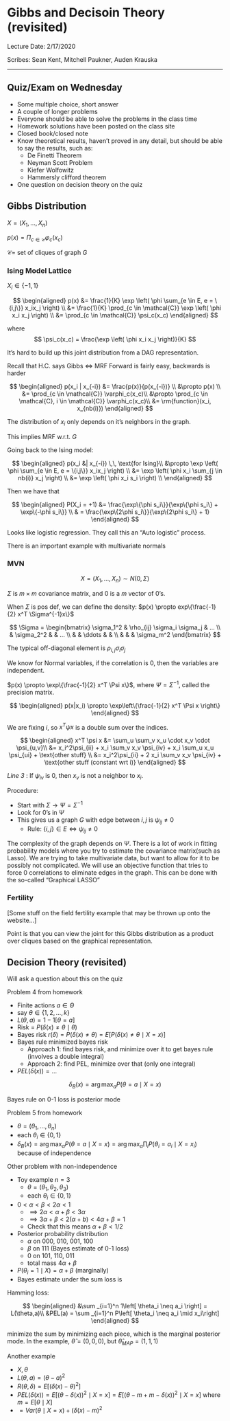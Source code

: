 # Gibbs and Decisoin Theory (revisited) {#lecture8}

Lecture Date: 2/17/2020

Scribes: Sean Kent, Mitchell Paukner, Auden Krauska 

***

## Quiz/Exam on Wednesday
- Some multiple choice, short answer
- A couple of longer problems
- Everyone should be able to solve the problems in the class time
- Homework solutions have been posted on the class site
- Closed book/closed note
- Know theoretical results, haven't proved in any detail, but should be able to say the results, such as: 
  - De Finetti Theorem
  - Neyman Scott Problem
  - Kiefer Wolfowitz
  - Hammersly clifford theorem
- One question on decision theory on the quiz


## Gibbs Distribution

$X = (X_1, \dots, X_n)$

$p(x) = \Pi_{c \in \mathcal{C}} \varphi_c(x_c)$


$\mathcal{C} =$ set of cliques of graph $G$

### Ising Model Lattice

$X_i \in \{-1, 1\}$

$$
\begin{aligned}
p(x) 
&= \frac{1}{K} \exp \left( \phi \sum_{e \in E, e = \{i,j\}} x_ix_j \right) \\
&= \frac{1}{K} \prod_{c \in \mathcal{C}} \exp \left( \phi x_i x_j \right) \\
&= \prod_{c \in \mathcal{C}} \psi_c(x_c)
\end{aligned}
$$


where 
$$
\psi_c(x_c) = \frac{\exp \left( \phi x_i x_j \right)}{K}
$$


It's hard to build up this joint distribution from a DAG representation.


Recall that H.C. says Gibbs $\iff$ MRF
Forward is fairly easy, backwards is harder

$$
\begin{aligned}
p(x_i | x_{-i}) &= \frac{p(x)}{p(x_{-i})} \\
&\propto p(x) \\
&= \prod_{c \in \mathcal{C}} \varphi_c(x_c)\\
&\propto \prod_{c \in \mathcal{C}, i \in \mathcal{C}} \varphi_c(x_c)\\
&= \rm{function}(x_i, x_{nb(i)})
\end{aligned}     
$$

The distribution of $x_i$ only depends on it's neighbors in the graph.

This implies MRF w.r.t. $G$

Going back to the Ising model:

$$
\begin{aligned}
p(x_i &| x_{-i}) \,\, \text{for Ising}\\
&\propto \exp \left( \phi \sum_{e \in E, e = \{i,j\}} x_ix_j \right) \\
&=  \exp \left( \phi x_i \sum_{j \in nb(i)} x_j \right) \\
&=  \exp \left( \phi x_i s_i \right) \\
\end{aligned}  
$$

Then we have that 

$$
\begin{aligned}
P(X_i = +1) 
&= \frac{\exp\{\phi s_i\}}{\exp\{\phi s_i\} + \exp\{-\phi s_i\}} \\
& = \frac{\exp\{2\phi s_i\}}{\exp\{2\phi s_i\} + 1}
\end{aligned}  
$$

Looks like logistic regression.  They call this an "Auto logistic" process.  

There is an important example with multivariate normals

### MVN

$$
X = (X_1, \dots, X_n) \sim N(0, \Sigma)
$$

$\Sigma$ is $m \times m$ covariance matrix, and $0$ is a $m$ vector of 0's.  


When $\Sigma$ is pos def, we can define the density: 
$p(x) \propto exp\{\frac{-1}{2} x^T \Sigma^{-1}x\}$

$$
\Sigma = 
\begin{bmatrix}
\sigma_1^2 & \rho_{ij} \sigma_i \sigma_j & ... \\
& \sigma_2^2 & & ... \\
& & \ddots & & \\
& & & \sigma_m^2
\end{bmatrix}
$$

The typical off-diagonal element is $\rho_{i,j}\sigma_i\sigma_j$

We know for Normal variables, if the correlation is 0, then the variables are independent. 

$p(x) \propto \exp\{\frac{-1}{2} x^T \Psi x\}$, where $\Psi = \Sigma^{-1}$, called the precision matrix. 

$$
\begin{aligned}
p(x|x_i) \propto \exp\left\{\frac{-1}{2} x^T \Psi x \right\}
\end{aligned}  
$$

We are fixing $i$, so $x^T \psi x$ is a double sum over the indices.

$$
\begin{aligned}
x^T \psi x
&= \sum_u \sum_v x_u \cdot x_v \cdot \psi_{u,v}\\
&= x_i^2\psi_{ii} + x_i \sum_v x_v \psi_{iv} + x_i \sum_u x_u \psi_{ui} + \text{other stuff} \\
&= x_i^2\psi_{ii} + 2 x_i \sum_v x_v \psi_{iv} +  \text{other stuff (constant wrt i)}
\end{aligned}
$$

*Line 3* : If $\psi_{iv}$ is 0, then $x_v$ is not a neighbor to $x_i$.

Procedure:

- Start with $\Sigma \to \Psi = \Sigma^{-1}$
- Look for 0's in $\Psi$
- This gives us a graph $G$ with edge between $i,j$ is $\psi_{ij} \neq 0$
  - Rule: $\{i,j\} \in E \iff \psi_{ij} \neq 0$

The complexity of the graph depends on $\Psi$. There is a lot of work in fitting probability models where you try to estimate the covariance matrix(such as Lasso). We are trying to take multivariate data, but want to allow for it to be possibly not complicated. We will use an objective function that tries to force 0 correlations to eliminate edges in the graph.  This can be done with the so-called "Graphical LASSO"

### Fertility 

[Some stuff on the field fertility example that may be thrown up onto the website...]

Point is that you can view the joint for this Gibbs distribution as a product over cliques based on the graphical representation.  




## Decision Theory (revisited)

Will ask a question about this on the quiz

Problem 4 from homework

- Finite actions $a \in \Theta$
- say $\theta \in \{ 1, 2, \dots, k\}$
- $L(\theta, a) = 1 - 1[\theta = a]$
- Risk = $P(\delta(x) \neq \theta \mid \theta)$
- Bayes risk $r(\delta) = P(\delta(x) \neq \theta) = E \left[ P(\delta(x) \neq \theta \mid X = x) \right]$
- Bayes rule minimized bayes risk 
  - Approach 1: find bayes risk, and minimize over it to get bayes rule (involves a double integral)
  - Approach 2: find PEL, minimize over that (only one integral)

- $PEL(\delta(x)) = ...$

$$
\delta_B(x) = \arg \max_a P(\theta = a \mid X = x)
$$

Bayes rule on 0-1 loss is posterior mode

Problem 5 from homework

- $\theta = (\theta_1, \dots, \theta_n)$
- each $\theta_i \in \{ 0,1\}$
- $\delta_B(x) = \arg\max_a P(\theta = a \mid X = x) = \arg\max_a \prod_i P(\theta_i = a_i \mid X = x_i)$ because of independence




Other problem with non-independence

- Toy example $n = 3$
  - $\theta = (\theta_1, \theta_2, \theta_3)$
  - each $\theta_i \in \{ 0,1\}$
- $0 < \alpha < \beta < 2 \alpha < 1$
  - $\implies 2 \alpha < \alpha + \beta < 3 \alpha$
  - $\implies 3\alpha + \beta < 2(\alpha+b) < 4\alpha + \beta = 1$
  - Check that this means $\alpha + \beta < 1/2$
- Posterior probability distribution
  - $\alpha$ on 000, 010, 001, 100
  - $\beta$ on 111 (Bayes estimate of 0-1 loss)
  - 0 on 101, 110, 011
  - total mass $4 \alpha + \beta$
- $P(\theta_i = 1 \mid X) = \alpha + \beta$ (marginally)
- Bayes estimate under the sum loss is 


Hamming loss:

$$
\begin{aligned}
&\sum _{i=1}^n 1\left[ \theta_i \neq a_i \right] = L(\theta,a)\\
&PEL(a) = \sum _{i=1}^n P\left[ \theta_i \neq a_i \mid x_i\right]
\end{aligned}
$$

minimize the sum by minimizing each piece, which is the marginal posterior mode. In the example, $\hat{\theta} = (0,0,0)$, but $\hat{\theta}_{MAP} = (1,1,1)$


Another example

- $X, \theta$
- $L(\theta, a) = (\theta - a)^2$
- $R(\theta, \delta) = E [ (\delta(x) - \theta)^2]$
- $PEL(\delta(x)) = E[ (\theta - \delta(x))^2 \mid X = x ] = E [ (\theta - m + m - \delta(x))^2 \mid X = x]$ where $m = E[\theta \mid X]$
- $= Var(\theta \mid X = x) + (\delta(x) - m)^2$








